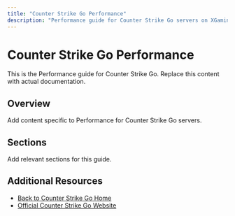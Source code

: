 ```yaml
---
title: "Counter Strike Go Performance"
description: "Performance guide for Counter Strike Go servers on XGamingServer"
---
```


# Counter Strike Go Performance

This is the Performance guide for Counter Strike Go. Replace this content with actual documentation.

## Overview

Add content specific to Performance for Counter Strike Go servers.

## Sections

Add relevant sections for this guide.

## Additional Resources

- [Back to Counter Strike Go Home](./index)
- [Official Counter Strike Go Website](https://example.com)
